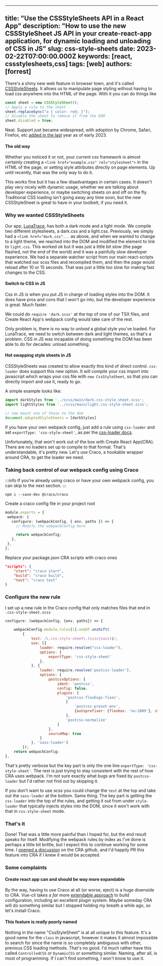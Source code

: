 <!--
  ~ Copyright by LunaSec (owned by Refinery Labs, Inc)
  ~
  ~ Licensed under the Creative Commons Attribution-ShareAlike 4.0 International
  ~ (the "License"); you may not use this file except in compliance with the
  ~ License. You may obtain a copy of the License at
  ~
  ~ https://creativecommons.org/licenses/by-sa/4.0/legalcode
  ~
  ~ See the License for the specific language governing permissions and
  ~ limitations under the License.
  ~
-->
---
title: "Use the CSSStyleSheets API in a React App"
description: "How to use the new CSSStyleSheet JS API in your create-react-app application, for dynamic loading and unloading of CSS in JS"
slug: css-style-sheets
date: 2023-02-22T07:00:00.000Z
keywords: [react, cssstylesheets,css]
tags: [web]
authors: [forrest]
---

There's a shiny new web feature in browser town, and it's called [CSSStyleSheets](https://developer.mozilla.org/en-US/docs/Web/API/CSSStyleSheet).
 It allows us to manipulate page styling without having to load
css anywhere into the HTML of the page. With it you can do things like
```js
const sheet = new CSSStyleSheet();
// Apply a rule to the sheet
sheet.replaceSync("a { color: red; }");
// disable the sheet to remove it from the DOM
sheet.disabled = true;
```
Neat. Support just became widespread, with adoption by Chrome, Safari, Firefox, etc [added in the last](https://caniuse.com/mdn-api_cssstylesheet) year as of early 2023.

#### The old way
Whether you noticed it or not, your current css framework is almost certainly creating a
`<link href="example.css" rel="stylesheet">` in the HTML of the page, or setting style attributes directly on page elements. Up until recently, that was the only way to do it.

This works fine but it has a few disadvantages in certain cases. It doesn't play very nicely with dynamic usage, whether we are talking about developer experience,
or maybe switching sheets on and off on the fly. Traditional CSS loading isn't going away any time soon, but the new CSSStyleSheet is great to have in your toolbelt, if you need it.

### Why we wanted CSSStyleSheets
Our app, [LunaTrace](https://lunatrace.lunasec.io), has both a dark mode and a light mode. We compile two different stylesheets,
a dark.css and a light.css. Previously, we simply had a `<link href="dark.css"...` as above, and when we wanted to change to a light theme,
we reached into the DOM and modified the element to link to `light.css`. This worked ok but it was just a little bit slow (the page flashed, not the end of the world)
and it was a painfully slow developer experience. We had a separate watcher script from our main react-scripts that watched our scss files and recompiled them, and then the page would reload after
10 or 15 seconds. That was just a little too slow for making fast changes to the CSS.

#### Switch to CSS in JS
Css in JS is when you put JS in charge of loading styles into the DOM. It does have pros and cons that I won't go into, but the developer experience is great. Much faster.

We could do `require 'dark.scss'` at the top of one of our TSX files, and Create React App's webpack config would take care of the rest.

Only problem is, there is no way to _unload_ a global style you've loaded. For LunaTrace, we need to switch between dark and light themes, so that's a problem.
CSS in JS was incapable of doing something the DOM has been able to do for decades: unload something.

#### Hot swapping style sheets in JS
CSSStyleSheets was created to allow exactly this kind of direct control. `css-loader` does support this new option. It will compile your css import
into javascript which wraps your css file with `new CssStyleSheet`, so that you can directly import and use it, ready to go.

A simple example looks like:

```typescript
import darkStyles from '../scss/main/dark.css-style-sheet.scss';
import lightStyles from '../scss/main/light.css-style-sheet.scss';

// now mount one of those to the dom
document.adoptedStyleSheets = [darkStyles]
```

If you have your own webpack config, just add a rule using `css-loader` and set `exportType: 'css-style-sheet'`, as per the [css-loader docs](https://webpack.js.org/loaders/css-loader/#exporttype).

Unfortunately, that won't work out of the box with Create React App(CRA). There are no loaders set up to compile to that format. That's
understandable, it's pretty new. Let's use Craco, a hookable wrapper around CRA, to get the loader we need.

### Taking back control of our webpack config using Craco
:::info
If you're already using craco or have your own webpack config, you can skip to the next section.
:::




`npm i --save-dev @craco/craco`

Create a craco config file in your project root
 ```typescript title="craco.config.js"
module.exports = {
  webpack: {
    configure: (webpackConfig, { env, paths }) => {
      // Modify the webpackConfig here

      return webpackConfig;
    },
  },
};
 ```
 Replace your package.json CRA scripts with craco ones
```json title="package.json"
"scripts": {
    "start": "craco start",
    "build": "craco build",
    "test": "craco test"
}
```

### Configure the new rule

I set up a new rule in the Craco config that only matches files that end in `.css-style-sheet.scss`

```js
configure: (webpackConfig, {env, paths}) => {

    webpackConfig.module.rules[1].oneOf.unshift(
        {
            test: /\.css-style-sheet\.(scss|sass)$/,
            use: [{
                loader: require.resolve("css-loader"),
                options: {
                    exportType: 'css-style-sheet'
                },
            }, {
                loader: require.resolve('postcss-loader'),
                options: {
                    postcssOptions: {
                        ident: 'postcss',
                        config: false,
                        plugins: [
                            'postcss-flexbugs-fixes',
                            [
                                'postcss-preset-env',
                                {autoprefixer: {flexbox: 'no-2009'}, stage: 3}
                            ],
                            'postcss-normalize'
                        ]
                    },
                    sourceMap: true
                }
            }, 'sass-loader']
        });
    return webpackConfig;
},
```

That's pretty verbose but the key part is only the one line `exportType: 'css-style-sheet'`. The rest is just trying to
stay consistent with the rest of how CRA uses webpack. I'm not sure exactly what bugs are fixed by `postcss-loader` but I'd rather not find out by skipping it.

If you don't want to use scss you could change the `test` at the top and take out the `sass-loader` at the bottom. Same thing. The key part is getting
the `css-loader` into the top of the rules, and getting it out from under `style-loader` that typically injects styles into the DOM, since it won't work with that in `css-style-sheet` mode.

### That's it

Done! That was a little more painful than I hoped for, but the end result speaks for itself. Modifying the webpack rules by index as I've done is perhaps a little bit brittle,
but I expect this to continue working for some time.
I [opened a discussion](https://github.com/facebook/create-react-app/discussions/13030) on the CRA github, and I'd happily PR this feature into CRA if I knew it would be accepted.

### Some complaints

#### Create react app can and should be way more expandable
By the way, having to use Craco at all (or worse, eject) is a huge downside to CRA. Vue-cli takes a _far_ more
[extendable approach](https://cli.vuejs.org/guide/webpack.html) to build configuration, including an excellent plugin system. Maybe someday
CRA will do something similar but I stopped holding my breath a while ago, so let's install Craco.

#### This feature is _really_ poorly named
Nothing in the name "CssStyleSheet" is at all unique to this feature. It's a good name for the `class` in javascript, however it makes it almost
impossible to search for since the name is so completely ambiguous with other, previous CSS loading methods. That's no good. I'd much rather
have this called `ControlledCSS` or `DynamicCSS` or something similar.  Naming, after all, is most of programming. If I can't find something, I won't know to use it.

